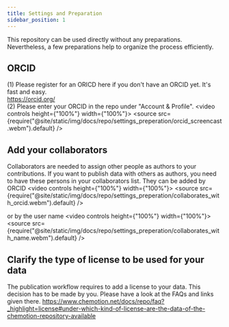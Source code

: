```yaml
---
title: Settings and Preparation
sidebar_position: 1
---
```


This repository can be used directly without any preparations. Nevertheless, a few preparations help to organize the process efficiently. 


## ORCID

(1) Please register for an ORICD here if you don't have an ORCID yet. It's fast and easy. <br/>
https://orcid.org/<br/>
(2) Please enter your ORCID in the repo under "Account & Profile". 
<video controls height={"100%"} width={"100%"}>
  <source
    src={require("@site/static/img/docs/repo/settings_preperation/orcid_screencast.webm").default}
  />
</video>

## Add your collaborators

Collaborators are needed to assign other people as authors to your contributions. If you want to publish data with others as authors, you need to have these persons in your collaborators list. 
They can be added by ORCID
<video controls height={"100%"} width={"100%"}>
  <source
    src={require("@site/static/img/docs/repo/settings_preperation/collaborates_with_orcid.webm").default}
  />
</video>

or by the user name
<video controls height={"100%"} width={"100%"}>
  <source
    src={require("@site/static/img/docs/repo/settings_preperation/collaborates_with_name.webm").default}
  />
</video>


## Clarify the type of license to be used for your data
The publication workflow requires to add a license to your data. This decision has to be made by you. Please have a look at the FAQs and links given there.
https://www.chemotion.net/docs/repo/faq?_highlight=license#under-which-kind-of-license-are-the-data-of-the-chemotion-repository-available  

